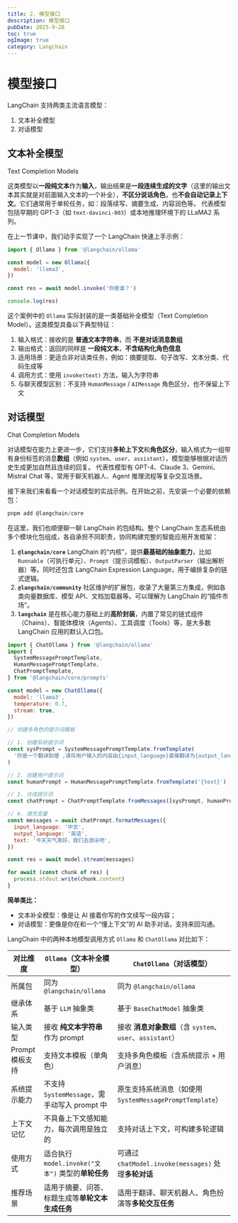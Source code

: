 ```yaml
---
title: 2. 模型接口
description: 模型接口
pubDate: 2025-9-28
toc: true
ogImage: true
category: Langchain
---
```


# 模型接口

LangChain 支持两类主流语言模型：

1. 文本补全模型
2. 对话模型

## 文本补全模型

Text Completion Models

这类模型以**一段纯文本**作为**输入**，输出结果是**一段连续生成的文字**（这里的输出文本其实就是对前面输入文本的一个补全），**不区分说话角色**，也**不会自动记录上下文**。它们通常用于单轮任务，如：段落续写、摘要生成、内容润色等。
代表模型包括早期的 GPT-3（如 `text-davinci-003`）或本地推理环境下的 LLaMA2 系列。

在上一节课中，我们动手实现了一个 LangChain 快速上手示例：

```js
import { Ollama } from '@langchain/ollama'

const model = new Ollama({
  model: 'llama3',
})

const res = await model.invoke('你是谁？')

console.log(res)
```

这个案例中的 `Ollama` 实际封装的是一类基础补全模型（Text Completion Model）。这类模型具备以下典型特征：

1. 输入格式：接收的是 **普通文本字符串**，而 **不是对话消息数组**
2. 输出格式：返回的同样是 **一段纯文本**，**不含结构化角色信息**
3. 适用场景：更适合非对话类任务，例如：摘要提取、句子改写、文本分类、代码生成等
4. 调用方式：使用 `invoke(text)` 方法，输入为字符串
5. 与聊天模型区别：不支持 `HumanMessage` / `AIMessage` 角色区分，也不保留上下文

## 对话模型

Chat Completion Models

对话模型在能力上更进一步，它们支持**多轮上下文**和**角色区分**，输入格式为一组带有身份标签的消息**数组**（例如 `system`、`user`、`assistant`），模型能够根据对话历史生成更加自然且连续的回复。
代表性模型有 GPT-4、Claude 3、Gemini、Mistral Chat 等，常用于聊天机器人、Agent 推理流程等复杂交互场景。

接下来我们来看看一个对话模型的实战示例。在开始之前，先安装一个必要的依赖包：

```js
pnpm add @langchain/core
```

在这里，我们也顺便聊一聊 LangChain 的包结构。整个 LangChain 生态系统由多个模块化包组成，各自承担不同职责，协同构建完整的智能应用开发框架：

1. **`@langchain/core`**
   LangChain 的“内核”，提供**最基础的抽象能力**，比如 `Runnable`（可执行单元）、`Prompt`（提示词模板）、`OutputParser`（输出解析器）等。同时还包含 LangChain Expression Language，用于编排复杂的链式逻辑。
2. **`@langchain/community`**
   社区维护的扩展包，收录了大量第三方集成，例如各类向量数据库、模型 API、文档加载器等。可以理解为 LangChain 的“插件市场”。
3. **`langchain`**
   是在核心能力基础上的**高阶封装**，内置了常见的链式组件（Chains）、智能体模块（Agents）、工具调度（Tools）等，是大多数 LangChain 应用的默认入口包。

```js
import { ChatOllama } from '@langchain/ollama'
import {
  SystemMessagePromptTemplate,
  HumanMessagePromptTemplate,
  ChatPromptTemplate,
} from '@langchain/core/prompts'

const model = new ChatOllama({
  model: 'llama3',
  temperature: 0.7,
  stream: true,
})

// 创建多角色的提示词模板

// 1. 创建系统提示词
const sysPrompt = SystemMessagePromptTemplate.fromTemplate(
  '你是一个翻译助理 ,请将用户输入的内容由{input_language}直接翻译为{output_language}.'
)

// 2. 创建用户提示词
const humanPrompt = HumanMessagePromptTemplate.fromTemplate('{text}')

// 3. 合成提示词
const chatPrompt = ChatPromptTemplate.fromMessages([sysPrompt, humanPrompt])

// 4. 填充变量
const messages = await chatPrompt.formatMessages({
  input_language: '中文',
  output_language: '英语',
  text: '今天天气真好，我们去游泳吧',
})

const res = await model.stream(messages)

for await (const chunk of res) {
  process.stdout.write(chunk.content)
}
```

**简单类比：**

- 文本补全模型：像是让 AI 接着你写的作文续写一段内容；
- 对话模型：更像是你在和一个“懂上下文”的 AI 助手对话，支持来回沟通。

LangChain 中的两种本地模型调用方式 `Ollama` 和 `ChatOllama` 对比如下：

| 对比维度        | `Ollama`（文本补全模型）                           | `ChatOllama`（对话模型）                                  |
| --------------- | -------------------------------------------------- | --------------------------------------------------------- |
| 所属包          | 同为 `@langchain/ollama`                           | 同为 `@langchain/ollama`                                  |
| 继承体系        | 基于 `LLM` 抽象类                                  | 基于 `BaseChatModel` 抽象类                               |
| 输入类型        | 接收 **纯文本字符串** 作为 prompt                  | 接收 **消息对象数组**（含 `system`、`user`、`assistant`） |
| Prompt 模板支持 | 支持文本模板（单角色）                             | 支持多角色模板（含系统提示 + 用户消息）                   |
| 系统提示能力    | 不支持 `SystemMessage`，需手动写入 prompt 中       | 原生支持系统消息（如使用 `SystemMessagePromptTemplate`）  |
| 上下文记忆      | 不具备上下文感知能力，每次调用是独立的             | 支持对话上下文，可构建多轮逻辑                            |
| 使用方式        | 适合执行 `model.invoke("文本")` 类型的**单轮任务** | 可通过 `chatModel.invoke(messages)` 处理**多轮对话**      |
| 推荐场景        | 适用于摘要、问答、标题生成等**单轮文本生成任务**   | 适用于翻译、聊天机器人、角色扮演等**多轮交互任务**        |
